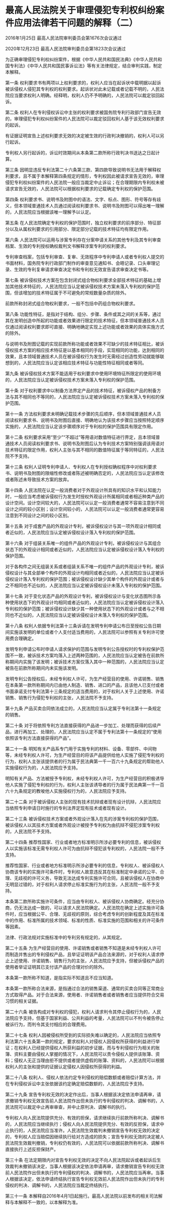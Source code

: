 # 最高人民法院关于审理侵犯专利权纠纷案件应用法律若干问题的解释（二）

2016年1月25日 最高人民法院审判委员会第1676次会议通过

2020年12月23日 最高人民法院审判委员会第1823次会议通过

  

为正确审理侵犯专利权纠纷案件，根据《中华人民共和国民法典》《中华人民共和国专利法》《中华人民共和国民事诉讼法》等有关法律规定，结合审判实践，制定本解释。

第一条 权利要求书有两项以上权利要求的，权利人应当在起诉状中载明据以起诉被诉侵权人侵犯其专利权的权利要求。起诉状对此未记载或者记载不明的，人民法院应当要求权利人明确。经释明，权利人仍不予明确的，人民法院可以裁定驳回起诉。

第二条 权利人在专利侵权诉讼中主张的权利要求被国务院专利行政部门宣告无效的，审理侵犯专利权纠纷案件的人民法院可以裁定驳回权利人基于该无效权利要求的起诉。

有证据证明宣告上述权利要求无效的决定被生效的行政判决撤销的，权利人可以另行起诉。

专利权人另行起诉的，诉讼时效期间从本条第二款所称行政判决书送达之日起计算。

第三条 因明显违反专利法第二十六条第三款、第四款导致说明书无法用于解释权利要求，且不属于本解释第四条规定的情形，专利权因此被请求宣告无效的，审理侵犯专利权纠纷案件的人民法院一般应当裁定中止诉讼；在合理期限内专利权未被请求宣告无效的，人民法院可以根据权利要求的记载确定专利权的保护范围。

第四条 权利要求书、说明书及附图中的语法、文字、标点、图形、符号等存有歧义，但本领域普通技术人员通过阅读权利要求书、说明书及附图可以得出唯一理解的，人民法院应当根据该唯一理解予以认定。

第五条 在人民法院确定专利权的保护范围时，独立权利要求的前序部分、特征部分以及从属权利要求的引用部分、限定部分记载的技术特征均有限定作用。

第六条 人民法院可以运用与涉案专利存在分案申请关系的其他专利及其专利审查档案、生效的专利授权确权裁判文书解释涉案专利的权利要求。

专利审查档案，包括专利审查、复审、无效程序中专利申请人或者专利权人提交的书面材料，国务院专利行政部门制作的审查意见通知书、会晤记录、口头审理记录、生效的专利复审请求审查决定书和专利权无效宣告请求审查决定书等。

第七条 被诉侵权技术方案在包含封闭式组合物权利要求全部技术特征的基础上增加其他技术特征的，人民法院应当认定被诉侵权技术方案未落入专利权的保护范围，但该增加的技术特征属于不可避免的常规数量杂质的除外。

前款所称封闭式组合物权利要求，一般不包括中药组合物权利要求。

第八条 功能性特征，是指对于结构、组分、步骤、条件或其之间的关系等，通过其在发明创造中所起的功能或者效果进行限定的技术特征，但本领域普通技术人员仅通过阅读权利要求即可直接、明确地确定实现上述功能或者效果的具体实施方式的除外。

与说明书及附图记载的实现前款所称功能或者效果不可缺少的技术特征相比，被诉侵权技术方案的相应技术特征是以基本相同的手段，实现相同的功能，达到相同的效果，且本领域普通技术人员在被诉侵权行为发生时无需经过创造性劳动就能够联想到的，人民法院应当认定该相应技术特征与功能性特征相同或者等同。

第九条 被诉侵权技术方案不能适用于权利要求中使用环境特征所限定的使用环境的，人民法院应当认定被诉侵权技术方案未落入专利权的保护范围。

第十条 对于权利要求中以制备方法界定产品的技术特征，被诉侵权产品的制备方法与其不相同也不等同的，人民法院应当认定被诉侵权技术方案未落入专利权的保护范围。

第十一条 方法权利要求未明确记载技术步骤的先后顺序，但本领域普通技术人员阅读权利要求书、说明书及附图后直接、明确地认为该技术步骤应当按照特定顺序实施的，人民法院应当认定该步骤顺序对于专利权的保护范围具有限定作用。

第十二条 权利要求采用“至少”“不超过”等用语对数值特征进行界定，且本领域普通技术人员阅读权利要求书、说明书及附图后认为专利技术方案特别强调该用语对技术特征的限定作用，权利人主张与其不相同的数值特征属于等同特征的，人民法院不予支持。

第十三条 权利人证明专利申请人、专利权人在专利授权确权程序中对权利要求书、说明书及附图的限缩性修改或者陈述被明确否定的，人民法院应当认定该修改或者陈述未导致技术方案的放弃。

第十四条 人民法院在认定一般消费者对于外观设计所具有的知识水平和认知能力时，一般应当考虑被诉侵权行为发生时授权外观设计所属相同或者相近种类产品的设计空间。设计空间较大的，人民法院可以认定一般消费者通常不容易注意到不同设计之间的较小区别；设计空间较小的，人民法院可以认定一般消费者通常更容易注意到不同设计之间的较小区别。

第十五条 对于成套产品的外观设计专利，被诉侵权设计与其一项外观设计相同或者近似的，人民法院应当认定被诉侵权设计落入专利权的保护范围。

第十六条 对于组装关系唯一的组件产品的外观设计专利，被诉侵权设计与其组合状态下的外观设计相同或者近似的，人民法院应当认定被诉侵权设计落入专利权的保护范围。

对于各构件之间无组装关系或者组装关系不唯一的组件产品的外观设计专利，被诉侵权设计与其全部单个构件的外观设计均相同或者近似的，人民法院应当认定被诉侵权设计落入专利权的保护范围；被诉侵权设计缺少其单个构件的外观设计或者与之不相同也不近似的，人民法院应当认定被诉侵权设计未落入专利权的保护范围。

第十七条 对于变化状态产品的外观设计专利，被诉侵权设计与变化状态图所示各种使用状态下的外观设计均相同或者近似的，人民法院应当认定被诉侵权设计落入专利权的保护范围；被诉侵权设计缺少其一种使用状态下的外观设计或者与之不相同也不近似的，人民法院应当认定被诉侵权设计未落入专利权的保护范围。

第十八条 权利人依据专利法第十三条诉请在发明专利申请公布日至授权公告日期间实施该发明的单位或者个人支付适当费用的，人民法院可以参照有关专利许可使用费合理确定。

发明专利申请公布时申请人请求保护的范围与发明专利公告授权时的专利权保护范围不一致，被诉技术方案均落入上述两种范围的，人民法院应当认定被告在前款所称期间内实施了该发明；被诉技术方案仅落入其中一种范围的，人民法院应当认定被告在前款所称期间内未实施该发明。

发明专利公告授权后，未经专利权人许可，为生产经营目的使用、许诺销售、销售在本条第一款所称期间内已由他人制造、销售、进口的产品，且该他人已支付或者书面承诺支付专利法第十三条规定的适当费用的，对于权利人关于上述使用、许诺销售、销售行为侵犯专利权的主张，人民法院不予支持。

第十九条 产品买卖合同依法成立的，人民法院应当认定属于专利法第十一条规定的销售。

第二十条 对于将依照专利方法直接获得的产品进一步加工、处理而获得的后续产品，进行再加工、处理的，人民法院应当认定不属于专利法第十一条规定的“使用依照该专利方法直接获得的产品”。

第二十一条 明知有关产品系专门用于实施专利的材料、设备、零部件、中间物等，未经专利权人许可，为生产经营目的将该产品提供给他人实施了侵犯专利权的行为，权利人主张该提供者的行为属于民法典第一千一百六十九条规定的帮助他人实施侵权行为的，人民法院应予支持。

明知有关产品、方法被授予专利权，未经专利权人许可，为生产经营目的积极诱导他人实施了侵犯专利权的行为，权利人主张该诱导者的行为属于民法典第一千一百六十九条规定的教唆他人实施侵权行为的，人民法院应予支持。

第二十二条 对于被诉侵权人主张的现有技术抗辩或者现有设计抗辩，人民法院应当依照专利申请日时施行的专利法界定现有技术或者现有设计。

第二十三条 被诉侵权技术方案或者外观设计落入在先的涉案专利权的保护范围，被诉侵权人以其技术方案或者外观设计被授予专利权为由抗辩不侵犯涉案专利权的，人民法院不予支持。

第二十四条 推荐性国家、行业或者地方标准明示所涉必要专利的信息，被诉侵权人以实施该标准无需专利权人许可为由抗辩不侵犯该专利权的，人民法院一般不予支持。

推荐性国家、行业或者地方标准明示所涉必要专利的信息，专利权人、被诉侵权人协商该专利的实施许可条件时，专利权人故意违反其在标准制定中承诺的公平、合理、无歧视的许可义务，导致无法达成专利实施许可合同，且被诉侵权人在协商中无明显过错的，对于权利人请求停止标准实施行为的主张，人民法院一般不予支持。

本条第二款所称实施许可条件，应当由专利权人、被诉侵权人协商确定。经充分协商，仍无法达成一致的，可以请求人民法院确定。人民法院在确定上述实施许可条件时，应当根据公平、合理、无歧视的原则，综合考虑专利的创新程度及其在标准中的作用、标准所属的技术领域、标准的性质、标准实施的范围和相关的许可条件等因素。

法律、行政法规对实施标准中的专利另有规定的，从其规定。

第二十五条 为生产经营目的使用、许诺销售或者销售不知道是未经专利权人许可而制造并售出的专利侵权产品，且举证证明该产品合法来源的，对于权利人请求停止上述使用、许诺销售、销售行为的主张，人民法院应予支持，但被诉侵权产品的使用者举证证明其已支付该产品的合理对价的除外。

本条第一款所称不知道，是指实际不知道且不应当知道。

本条第一款所称合法来源，是指通过合法的销售渠道、通常的买卖合同等正常商业方式取得产品。对于合法来源，使用者、许诺销售者或者销售者应当提供符合交易习惯的相关证据。

第二十六条 被告构成对专利权的侵犯，权利人请求判令其停止侵权行为的，人民法院应予支持，但基于国家利益、公共利益的考量，人民法院可以不判令被告停止被诉行为，而判令其支付相应的合理费用。

第二十七条 权利人因被侵权所受到的实际损失难以确定的，人民法院应当依照专利法第六十五条第一款的规定，要求权利人对侵权人因侵权所获得的利益进行举证；在权利人已经提供侵权人所获利益的初步证据，而与专利侵权行为相关的账簿、资料主要由侵权人掌握的情况下，人民法院可以责令侵权人提供该账簿、资料；侵权人无正当理由拒不提供或者提供虚假的账簿、资料的，人民法院可以根据权利人的主张和提供的证据认定侵权人因侵权所获得的利益。

第二十八条 权利人、侵权人依法约定专利侵权的赔偿数额或者赔偿计算方法，并在专利侵权诉讼中主张依据该约定确定赔偿数额的，人民法院应予支持。

第二十九条 宣告专利权无效的决定作出后，当事人根据该决定依法申请再审，请求撤销专利权无效宣告前人民法院作出但未执行的专利侵权的判决、调解书的，人民法院可以裁定中止再审审查，并中止原判决、调解书的执行。

专利权人向人民法院提供充分、有效的担保，请求继续执行前款所称判决、调解书的，人民法院应当继续执行；侵权人向人民法院提供充分、有效的反担保，请求中止执行的，人民法院应当准许。人民法院生效裁判未撤销宣告专利权无效的决定的，专利权人应当赔偿因继续执行给对方造成的损失；宣告专利权无效的决定被人民法院生效裁判撤销，专利权仍有效的，人民法院可以依据前款所称判决、调解书直接执行上述反担保财产。

第三十条 在法定期限内对宣告专利权无效的决定不向人民法院起诉或者起诉后生效裁判未撤销该决定，当事人根据该决定依法申请再审，请求撤销宣告专利权无效前人民法院作出但未执行的专利侵权的判决、调解书的，人民法院应当再审。当事人根据该决定，依法申请终结执行宣告专利权无效前人民法院作出但未执行的专利侵权的判决、调解书的，人民法院应当裁定终结执行。

第三十一条 本解释自2016年4月1日起施行。最高人民法院以前发布的相关司法解释与本解释不一致的，以本解释为准。